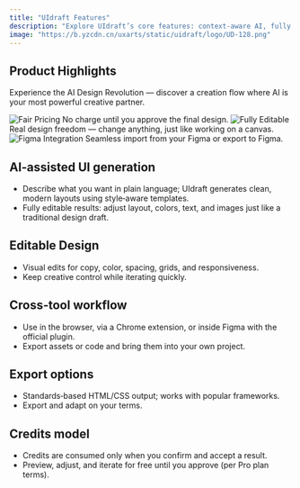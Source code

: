 ```yaml
---
title: "UIdraft Features"
description: "Explore UIdraft’s core features: context‑aware AI, fully editable results, Figma workflow, export options, and fair credits model."
image: "https://b.yzcdn.cn/uxarts/static/uidraft/logo/UD-128.png"
---
```


## Product Highlights

Experience the AI Design Revolution — discover a creation flow where AI is your most powerful creative partner.

<Tabs>
  <Tab title="Fair Pricing">
    <Frame>
      <img src="https://img01.yzcdn.cn/upload_files/2025/08/07/Fr24UK5TVTEKVR646_gCtObwZfes.png" alt="Fair Pricing" loading="lazy" />
    </Frame>
    <Card title="Fair Pricing" icon="badge-check">
      No charge until you approve the final design.
    </Card>
  </Tab>
  <Tab title="Fully Editable">
    <Frame>
      <img src="https://img01.yzcdn.cn/upload_files/2025/08/07/Fi1uauukpxsxoMarRr7FOeP-_d0K.png" alt="Fully Editable" loading="lazy" />
    </Frame>
    <Card title="Fully Editable" icon="pen">
      Real design freedom — change anything, just like working on a canvas.
    </Card>
  </Tab>
  <Tab title="Figma Integration">
    <Frame>
      <img src="https://img01.yzcdn.cn/upload_files/2025/08/07/FsSkheiQ8xkwUZGB41dWYUhGD96K.png" alt="Figma Integration" loading="lazy" />
    </Frame>
    <Card title="Figma Integration" icon="figma">
      Seamless import from your Figma or export to Figma.
    </Card>
  </Tab>
</Tabs>

## AI‑assisted UI generation
- Describe what you want in plain language; UIdraft generates clean, modern layouts using style‑aware templates.
- Fully editable results: adjust layout, colors, text, and images just like a traditional design draft.

## Editable Design
- Visual edits for copy, color, spacing, grids, and responsiveness.
- Keep creative control while iterating quickly.

## Cross‑tool workflow
- Use in the browser, via a Chrome extension, or inside Figma with the official plugin.
- Export assets or code and bring them into your own project.

## Export options
- Standards‑based HTML/CSS output; works with popular frameworks.
- Export and adapt on your terms.

## Credits model
- Credits are consumed only when you confirm and accept a result.
- Preview, adjust, and iterate for free until you approve (per Pro plan terms).
